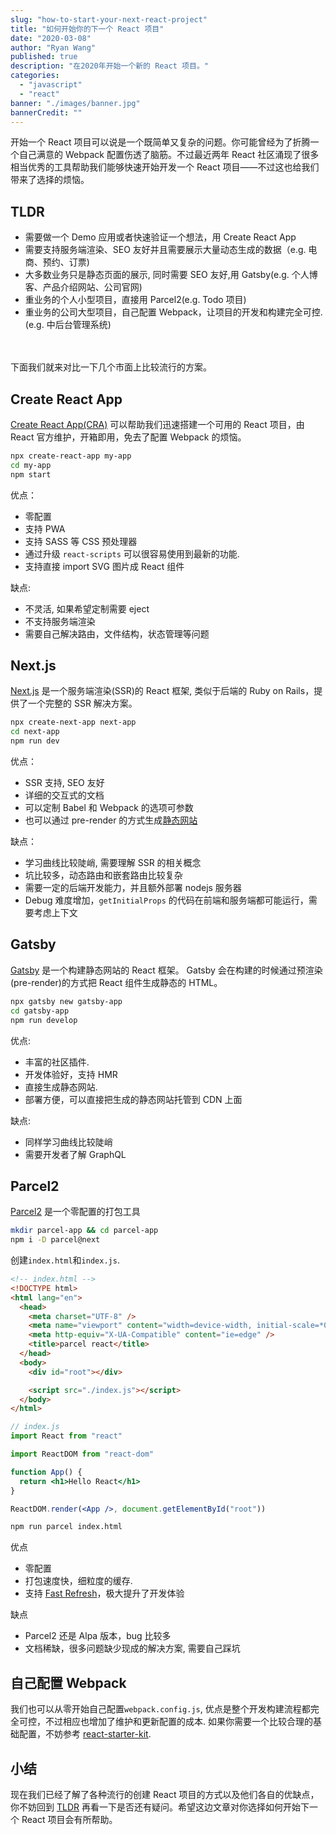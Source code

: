 ```yaml
---
slug: "how-to-start-your-next-react-project"
title: "如何开始你的下一个 React 项目"
date: "2020-03-08"
author: "Ryan Wang"
published: true
description: "在2020年开始一个新的 React 项目。"
categories:
  - "javascript"
  - "react"
banner: "./images/banner.jpg"
bannerCredit: ""
---
```


开始一个 React 项目可以说是一个既简单又复杂的问题。你可能曾经为了折腾一个自己满意的 Webpack 配置伤透了脑筋。不过最近两年 React 社区涌现了很多相当优秀的工具帮助我们能够快速开始开发一个 React 项目——不过这也给我们带来了选择的烦恼。

## TLDR

- 需要做一个 Demo 应用或者快速验证一个想法，用 Create React App
- 需要支持服务端渲染、SEO 友好并且需要展示大量动态生成的数据（e.g. 电商、预约、订票)
- 大多数业务只是静态页面的展示, 同时需要 SEO 友好,用 Gatsby(e.g. 个人博客、产品介绍网站、公司官网)
- 重业务的个人小型项目，直接用 Parcel2(e.g. Todo 项目)
- 重业务的公司大型项目，自己配置 Webpack，让项目的开发和构建完全可控.(e.g. 中后台管理系统)

<br />
<br />
下面我们就来对比一下几个市面上比较流行的方案。

## Create React App

[Create React App(CRA)](https://create-react-app.dev/) 可以帮助我们迅速搭建一个可用的 React 项目，由 React 官方维护，开箱即用，免去了配置 Webpack 的烦恼。

```bash
npx create-react-app my-app
cd my-app
npm start
```

优点：

- 零配置
- 支持 PWA
- 支持 SASS 等 CSS 预处理器
- 通过升级 `react-scripts` 可以很容易使用到最新的功能.
- 支持直接 import SVG 图片成 React 组件

缺点:

- 不灵活, 如果希望定制需要 eject
- 不支持服务端渲染
- 需要自己解决路由，文件结构，状态管理等问题

## Next.js

[Next.js](https://nextjs.org/) 是一个服务端渲染(SSR)的 React 框架, 类似于后端的 Ruby on Rails，提供了一个完整的 SSR 解决方案。

```bash
npx create-next-app next-app
cd next-app
npm run dev
```

优点：

- SSR 支持, SEO 友好
- 详细的交互式的文档
- 可以定制 Babel 和 Webpack 的选项可参数
- 也可以通过 pre-render 的方式生成[静态网站](https://nextjs.org/learn/excel/static-html-export)

缺点：

- 学习曲线比较陡峭, 需要理解 SSR 的相关概念
- 坑比较多，动态路由和嵌套路由比较复杂
- 需要一定的后端开发能力，并且额外部署 nodejs 服务器
- Debug 难度增加，`getInitialProps` 的代码在前端和服务端都可能运行，需要考虑上下文

## Gatsby

[Gatsby](https://www.gatsbyjs.org/) 是一个构建静态网站的 React 框架。 Gatsby 会在构建的时候通过预渲染(pre-render)的方式把 React 组件生成静态的 HTML。

```bash
npx gatsby new gatsby-app
cd gatsby-app
npm run develop
```

优点:

- 丰富的社区插件.
- 开发体验好，支持 HMR
- 直接生成静态网站.
- 部署方便，可以直接把生成的静态网站托管到 CDN 上面

缺点:

- 同样学习曲线比较陡峭
- 需要开发者了解 GraphQL

## Parcel2

[Parcel2](https://github.com/parcel-bundler/parcel) 是一个零配置的打包工具

```bash
mkdir parcel-app && cd parcel-app
npm i -D parcel@next
```

创建`index.html`和`index.js`.

```html
<!-- index.html -->
<!DOCTYPE html>
<html lang="en">
  <head>
    <meta charset="UTF-8" />
    <meta name="viewport" content="width=device-width, initial-scale=*0" />
    <meta http-equiv="X-UA-Compatible" content="ie=edge" />
    <title>parcel react</title>
  </head>
  <body>
    <div id="root"></div>

    <script src="./index.js"></script>
  </body>
</html>
```

```jsx
// index.js
import React from "react"

import ReactDOM from "react-dom"

function App() {
  return <h1>Hello React</h1>
}

ReactDOM.render(<App />, document.getElementById("root"))
```

```bash
npm run parcel index.html
```

优点

- 零配置
- 打包速度快，细粒度的缓存.
- 支持 [Fast Refresh](https://github.com/parcel-bundler/parcel/pull/3654)，极大提升了开发体验

缺点

- Parcel2 还是 Alpa 版本，bug 比较多
- 文档稀缺，很多问题缺少现成的解决方案, 需要自己踩坑

## 自己配置 Webpack

我们也可以从零开始自己配置`webpack.config.js`, 优点是整个开发构建流程都完全可控，不过相应也增加了维护和更新配置的成本.
如果你需要一个比较合理的基础配置，不妨参考 [react-starter-kit](https://github.com/ryanwang520/react-starter-kit).

## 小结

现在我们已经了解了各种流行的创建 React 项目的方式以及他们各自的优缺点，你不妨回到 [TLDR](#tldr) 再看一下是否还有疑问。希望这边文章对你选择如何开始下一个 React 项目会有所帮助。
